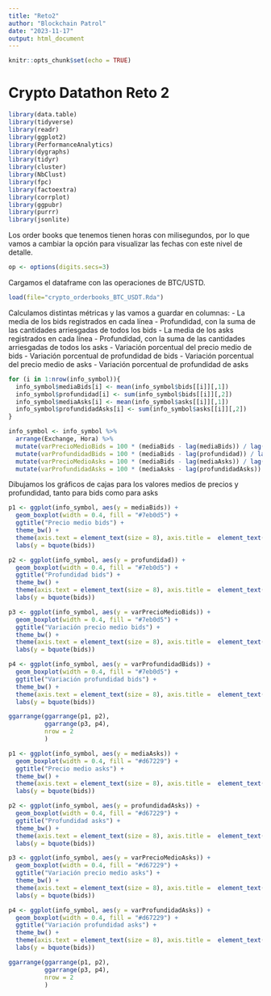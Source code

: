 ---
title: "Reto2"
author: "Blockchain Patrol"
date: "2023-11-17"
output: html_document
---

```{r setup, include=FALSE}
knitr::opts_chunk$set(echo = TRUE)
```

# Crypto Datathon Reto 2

```{r message= FALSE, warning=FALSE}

library(data.table)
library(tidyverse)
library(readr)
library(ggplot2)
library(PerformanceAnalytics)
library(dygraphs)
library(tidyr)
library(cluster)
library(NbClust)
library(fpc) 
library(factoextra)
library(corrplot)
library(ggpubr)
library(purrr)
library(jsonlite)

```

Los order books que tenemos tienen horas con milisegundos, por lo que vamos a cambiar la opción para visualizar las fechas con este nivel de detalle.

```{r message= FALSE, warning=FALSE}

op <- options(digits.secs=3)

```

Cargamos el dataframe con las operaciones de BTC/USTD.

```{r message= FALSE, warning=FALSE}

load(file="crypto_orderbooks_BTC_USDT.Rda")

```

Calculamos distintas métricas y las vamos a guardar en columnas:
- La media de los bids registrados en cada línea
- Profundidad, con la suma de las cantidades arriesgadas de todos los bids
- La media de los asks registrados en cada línea
- Profundidad, con la suma de las cantidades arriesgadas de todos los asks
- Variación porcentual del precio medio de bids
- Variación porcentual de profundidad de bids
- Variación porcentual del precio medio de asks
- Variación porcentual de profundidad de asks

```{r message= FALSE, warning=FALSE}

for (i in 1:nrow(info_symbol)){
  info_symbol$mediaBids[i] <- mean(info_symbol$bids[[i]][,1])
  info_symbol$profundidad[i] <- sum(info_symbol$bids[[i]][,2])
  info_symbol$mediaAsks[i] <- mean(info_symbol$asks[[i]][,1])
  info_symbol$profundidadAsks[i] <- sum(info_symbol$asks[[i]][,2])
}

info_symbol <- info_symbol %>%
  arrange(Exchange, Hora) %>%
  mutate(varPrecioMedioBids = 100 * (mediaBids - lag(mediaBids)) / lag(mediaBids)) %>%
  mutate(varProfundidadBids = 100 * (mediaBids - lag(profundidad)) / lag(profundidad)) %>%
  mutate(varPrecioMedioAsks = 100 * (mediaBids - lag(mediaAsks)) / lag(mediaAsks)) %>%
  mutate(varProfundidadAsks = 100 * (mediaAsks - lag(profundidadAsks)) / lag(profundidadAsks))

```

Dibujamos los gráficos de cajas para los valores medios de precios y profundidad, tanto para bids como para asks

```{r}

p1 <- ggplot(info_symbol, aes(y = mediaBids)) +
  geom_boxplot(width = 0.4, fill = "#7eb0d5") +
  ggtitle("Precio medio bids") +
  theme_bw() +
  theme(axis.text = element_text(size = 8), axis.title =  element_text(size = 9), plot.title = element_text(face = 'bold')) + 
  labs(y = bquote(bids))

p2 <- ggplot(info_symbol, aes(y = profundidad)) +
  geom_boxplot(width = 0.4, fill = "#7eb0d5") +
  ggtitle("Profundidad bids") +
  theme_bw() +
  theme(axis.text = element_text(size = 8), axis.title =  element_text(size = 9), plot.title = element_text(face = 'bold')) + 
  labs(y = bquote(bids))

p3 <- ggplot(info_symbol, aes(y = varPrecioMedioBids)) +
  geom_boxplot(width = 0.4, fill = "#7eb0d5") +
  ggtitle("Variación precio medio bids") +
  theme_bw() +
  theme(axis.text = element_text(size = 8), axis.title =  element_text(size = 9), plot.title = element_text(face = 'bold')) + 
  labs(y = bquote(bids))

p4 <- ggplot(info_symbol, aes(y = varProfundidadBids)) +
  geom_boxplot(width = 0.4, fill = "#7eb0d5") +
  ggtitle("Variación profundidad bids") +
  theme_bw() +
  theme(axis.text = element_text(size = 8), axis.title =  element_text(size = 9), plot.title = element_text(face = 'bold')) + 
  labs(y = bquote(bids))

ggarrange(ggarrange(p1, p2),
          ggarrange(p3, p4),
          nrow = 2
          ) 

```

```{r}

p1 <- ggplot(info_symbol, aes(y = mediaAsks)) +
  geom_boxplot(width = 0.4, fill = "#d67229") +
  ggtitle("Precio medio asks") +
  theme_bw() +
  theme(axis.text = element_text(size = 8), axis.title =  element_text(size = 9), plot.title = element_text(face = 'bold')) + 
  labs(y = bquote(bids))

p2 <- ggplot(info_symbol, aes(y = profundidadAsks)) +
  geom_boxplot(width = 0.4, fill = "#d67229") +
  ggtitle("Profundidad asks") +
  theme_bw() +
  theme(axis.text = element_text(size = 8), axis.title =  element_text(size = 9), plot.title = element_text(face = 'bold')) + 
  labs(y = bquote(bids))

p3 <- ggplot(info_symbol, aes(y = varPrecioMedioAsks)) +
  geom_boxplot(width = 0.4, fill = "#d67229") +
  ggtitle("Variación precio medio asks") +
  theme_bw() +
  theme(axis.text = element_text(size = 8), axis.title =  element_text(size = 9), plot.title = element_text(face = 'bold')) + 
  labs(y = bquote(bids))

p4 <- ggplot(info_symbol, aes(y = varProfundidadAsks)) +
  geom_boxplot(width = 0.4, fill = "#d67229") +
  ggtitle("Variación profundidad asks") +
  theme_bw() +
  theme(axis.text = element_text(size = 8), axis.title =  element_text(size = 9), plot.title = element_text(face = 'bold')) + 
  labs(y = bquote(bids))

ggarrange(ggarrange(p1, p2),
          ggarrange(p3, p4),
          nrow = 2
          ) 

```





